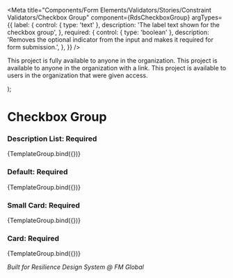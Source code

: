 
<Meta
  title="Components/Form Elements/Validators/Stories/Constraint Validators/Checkbox Group"
  component={RdsCheckboxGroup}
  argTypes={{
    label: {
      control: { type: 'text' },
      description: 'The label text shown for the checkbox group',
    },
    required: {
      control: { type: 'boolean' },
      description: 'Removes the optional indicator from the input and makes it required for form submission.',
    },
  }}
/>

  <form>
    <rds-checkbox-group {...args}>
      <rds-checkbox for="public-access" label="Public access">
        <rds-sub-label slot="sub-label">This project is fully available to anyone in the organization.</rds-sub-label>
      </rds-checkbox>
      <rds-checkbox for="link-access" label="Link access">
        <rds-sub-label slot="sub-label">This project is available to anyone in the organization with a link.</rds-sub-label>
      </rds-checkbox>
      <rds-checkbox for="private-access" label="Private access">
        <rds-sub-label slot="sub-label">This project is available to users in the organization that were given access.</rds-sub-label>
      </rds-checkbox>
    </rds-checkbox-group>
  </form>
);

# Checkbox Group

### Description List: Required

<Canvas>
  <Story
    name="Description List: Required"
    args={{
      label: 'Access Type',
      required: true,
      validate: true,
    }}
  >
    {TemplateGroup.bind({})}
  </Story>
</Canvas>

### Default: Required

<Canvas>
  <Story
    name="Default: Required"
    args={{
      label: 'Access Type',
      required: true,
      validate: true,
      type: 'default',
    }}
  >
    {TemplateGroup.bind({})}
  </Story>
</Canvas>

### Small Card: Required

<Canvas>
  <Story
    name="Small Card: Required"
    args={{
      label: 'Access Type',
      required: true,
      validate: true,
      type: 'small-card',
    }}
  >
    {TemplateGroup.bind({})}
  </Story>
</Canvas>

### Card: Required

<Canvas>
  <Story
    name="Card: Required"
    args={{
      label: 'Access Type',
      required: true,
      validate: true,
      type: 'card',
    }}
  >
    {TemplateGroup.bind({})}
  </Story>
</Canvas>

_Built for Resilience Design System @ FM Global_
